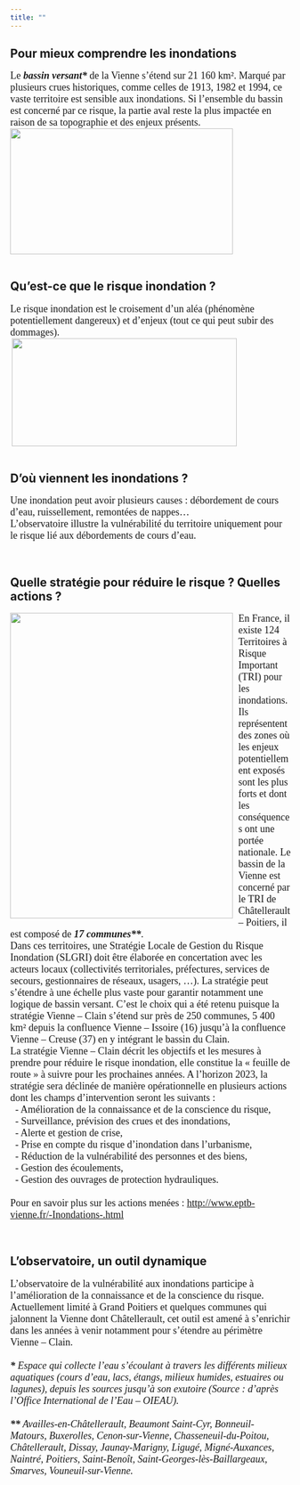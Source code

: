 ```yaml
---
title: ""
---
```


## Pour mieux comprendre les inondations

<p align="justify">

<font size="4.5px" face="calibri"> Le <i><b>bassin versant\*</b></i> de la Vienne s’étend sur 21 160 km². Marqué par plusieurs crues historiques, comme celles de 1913, 1982 et 1994, ce vaste territoire est sensible aux inondations. Si l’ensemble du bassin est concerné par ce risque, la partie aval reste la plus impactée en raison de sa topographie et des enjeux présents. <img src="images/carte_bv_01.jpg" height="226px" width="400px" align="left" style="float:left; margin-right:10000px; margin-bottom:45px"/> </font>

</p>

<br/><br/>

## Qu’est-ce que le risque inondation ?

<p align="justify">

<font size="4.5px" face="calibri"> Le risque inondation est le croisement d’un aléa (phénomène potentiellement dangereux) et d’enjeux (tout ce qui peut subir des dommages). <img src="images/schema_risque_inondation.jpg" height="194px" width="404px" align="right" style="float:left; margin-right:10000px; margin-bottom:45px"/> </font>

</p>

<br/><br/>

## D’où viennent les inondations ?

<p align="justify">

<font size="4.5px" face="calibri"> Une inondation peut avoir plusieurs causes : débordement de cours d’eau, ruissellement, remontées de nappes…<br> L’observatoire illustre la vulnérabilité du territoire uniquement pour le risque lié aux débordements de cours d’eau.<br/></font>

</p>

<br>

## Quelle stratégie pour réduire le risque ? Quelles actions ?

<p align="justify">

<font size="4.5px" face="calibri"> <img src="images/carte_slgri_vienne_clain_v2_03_02_01.jpg" height="549px" width="400px" align="left" style="float:left; margin-right:10px;"/> En France, il existe 124 Territoires à Risque Important (TRI) pour les inondations. Ils représentent des zones où les enjeux potentiellement exposés sont les plus forts et dont les conséquences ont une portée nationale. Le bassin de la Vienne est concerné par le TRI de Châtellerault – Poitiers, il est composé de <i><b>17 communes\*\*</b></i>.<br/> Dans ces territoires, une Stratégie Locale de Gestion du Risque Inondation (SLGRI) doit être élaborée en concertation avec les acteurs locaux (collectivités territoriales, préfectures, services de secours, gestionnaires de réseaux, usagers, …). La stratégie peut s’étendre à une échelle plus vaste pour garantir notamment une logique de bassin versant. C’est le choix qui a été retenu puisque la stratégie Vienne – Clain s’étend sur près de 250 communes, 5 400 km² depuis la confluence Vienne – Issoire (16) jusqu’à la confluence Vienne – Creuse (37) en y intégrant le bassin du Clain.<br/> La stratégie Vienne – Clain décrit les objectifs et les mesures à prendre pour réduire le risque inondation, elle constitue la « feuille de route » à suivre pour les prochaines années. A l’horizon 2023, la stratégie sera déclinée de manière opérationnelle en plusieurs actions dont les champs d’intervention seront les suivants :<br/>   - Amélioration de la connaissance et de la conscience du risque,<br/>   - Surveillance, prévision des crues et des inondations,<br/>   - Alerte et gestion de crise,<br/>   - Prise en compte du risque d’inondation dans l’urbanisme,<br/>   - Réduction de la vulnérabilité des personnes et des biens,<br/>   - Gestion des écoulements,<br/>   - Gestion des ouvrages de protection hydrauliques.<br/> <br/> Pour en savoir plus sur les actions menées : <a href="http://www.eptb-vienne.fr/-Inondations-.html" target="_blank" >http://www.eptb-vienne.fr/-Inondations-.html</a><br> </font>

</p>

<br/>

## L’observatoire, un outil dynamique

<p align="justify">

<font size="4.5px" face="calibri"> L’observatoire de la vulnérabilité aux inondations participe à l’amélioration de la connaissance et de la conscience du risque. Actuellement limité à Grand Poitiers et quelques communes qui jalonnent la Vienne dont Châtellerault, cet outil est amené à s’enrichir dans les années à venir notamment pour s’étendre au périmètre Vienne – Clain.<br/><br/> <i><b>\*</b> Espace qui collecte l'eau s'écoulant à travers les différents milieux aquatiques (cours d'eau, lacs, étangs, milieux humides, estuaires ou lagunes), depuis les sources jusqu'à son exutoire (Source : d’après l’Office International de l’Eau – OIEAU).<br/><br/> <b>\*\*</b> Availles-en-Châtellerault, Beaumont Saint-Cyr, Bonneuil-Matours, Buxerolles, Cenon-sur-Vienne, Chasseneuil-du-Poitou, Châtellerault, Dissay, Jaunay-Marigny, Ligugé, Migné-Auxances, Naintré, Poitiers, Saint-Benoît, Saint-Georges-lès-Baillargeaux, Smarves, Vouneuil-sur-Vienne.</i> </font>

</p>
